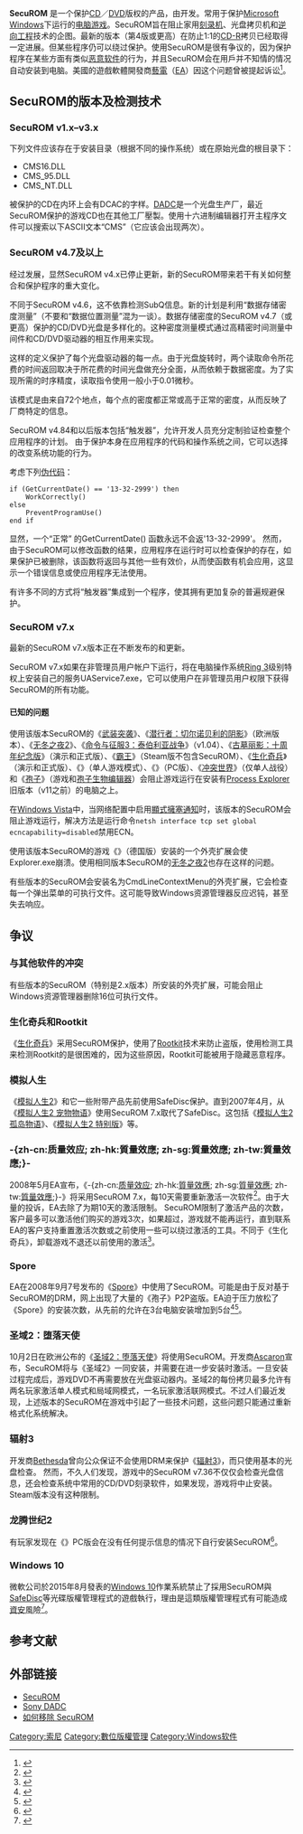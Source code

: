 {{noteTA
|G1=IT
|G2=Games
}}
{{Infobox Software
| name = SecuROM
| developer = Sony DADC
| logo = [[File:securom.gif|193px]]
| operating_system = Windows
| genre = 
| license = 
| website = http://www.securom.com/
}}

'''SecuROM''' 是一个保护[[CD|CD]]／[[DVD|DVD]]版权的产品，由{{link-en|Sony DADC|Sony Digital Audio Disc Corporation}}开发。常用于保护[[Microsoft_Windows|Microsoft Windows]]下运行的[[电脑游戏|电脑游戏]]。SecuROM旨在阻止家用[[光碟燒錄技術|刻录机]]、光盘拷贝机和[[逆向工程|逆向工程]]技术的企图。最新的版本（第4版或更高）在防止1:1的[[CD-R|CD-R]]拷贝已经取得一定进展。但某些程序仍可以绕过保护。使用SecuROM是很有争议的，因为保护程序在某些方面有类似[[恶意软件|恶意软件]]的行为，并且SecuROM会在用戶并不知情的情况自动安装到电脑。美國的遊戲軟體開發商[[藝電|藝電]]（[[EA|EA]]）因这个问题曾被提起诉讼<ref>{{cite web|url=http://www.1up.com/do/newsStory?cId=3170131|publisher=1UP.com|title=EA Hit with Class Action Lawsuit over Spore DRM|accessdate=9 January 2009|author=Pigna, Kris|date=24 September 2008|deadurl=yes|archiveurl=https://web.archive.org/web/20091001171241/http://www.1up.com/do/newsStory?cId=3170131|archivedate=2009年10月1日}}</ref>。

== SecuROM的版本及检测技术 ==
=== SecuROM v1.x–v3.x ===
下列文件应该存在于安装目录（根据不同的操作系统）或在原始光盘的根目录下：
* CMS16.DLL
* CMS_95.DLL
* CMS_NT.DLL

被保护的CD在内环上会有DCAC的字样。[[DADC|DADC]]是一个光盘生产厂，最近SecuROM保护的游戏CD也在其他工厂壓製。使用十六进制编辑器打开主程序文件可以搜索以下ASCII文本“CMS”（它应该会出现两次）。

=== SecuROM v4.7及以上 ===
经过发展，显然SecuROM v4.x已停止更新，新的SecuROM带来若干有关如何整合和保护程序的重大变化。

不同于SecuROM v4.6，这不依靠检测SubQ信息。新的计划是利用“数据存储密度测量”（不要和“数据位置测量”混为一谈）。数据存储密度的SecuROM v4.7（或更高）保护的CD/DVD光盘是多样化的。这种密度测量模式通过高精密时间测量中间件和CD/DVD驱动器的相互作用来实现。

这样的定义保护了每个光盘驱动器的每一点。由于光盘旋转时，两个读取命令所花费的时间返回取决于所花费的时间光盘做充分全面，从而依赖于数据密度。为了实现所需的时序精度，读取指令使用一般小于0.01微秒。

该模式是由来自72个地点，每个点的密度都正常或高于正常的密度，从而反映了厂商特定的信息。

SecuROM v4.84和以后版本包括“触发器”，允许开发人员充分定制验证检查整个应用程序的计划。 由于保护本身在应用程序的代码和操作系统之间，它可以选择的改变系统功能的行为。

考虑下列[[伪代码|伪代码]]：

<pre>if (GetCurrentDate() == '13-32-2999') then 
    WorkCorrectly()
else
    PreventProgramUse()
end if</pre>

显然，一个“正常” 的GetCurrentDate() 函数永远不会返'13-32-2999'。 然而，由于SecuROM可以修改函数的结果，应用程序在运行时可以检查保护的存在，如果保护已被删除，该函数将返回与其他一些有效价，从而使函数有机会应用，这显示一个错误信息或使应用程序无法使用。

有许多不同的方式将“触发器”集成到一个程序，使其拥有更加复杂的普遍规避保护。

=== SecuROM v7.x ===
最新的SecuROM v7.x版本正在不断发布的和更新。

SecuROM v7.x如果在非管理员用户帐户下运行，将在电脑操作系统[[Ring_3|Ring 3]]级别特权上安装自己的服务UAService7.exe，它可以使用户在非管理员用户权限下获得SecuROM的所有功能。

==== 已知的问题 ====
使用该版本SecuROM的《[[武装突袭|武装突袭]]》、《[[潜行者：切尔诺贝利的阴影|潜行者：切尔诺贝利的阴影]]》（欧洲版本）、《[[无冬之夜2|无冬之夜2]]》、《[[命令与征服3：泰伯利亚战争|命令与征服3：泰伯利亚战争]]》（v1.04）、《[[古墓丽影：十周年纪念版|古墓丽影：十周年纪念版]]》（演示和正式版）、《[[霸王|霸王]]》（Steam版不包含SecuROM）、《[[生化奇兵|生化奇兵]]》（演示和正式版）、《{{link-en|暗黑之门：伦敦|Hellgate: London}}》（单人游戏模式）、《{{link-en|雷曼：疯狂兔子|Rayman Raving Rabbids}}》（PC版）、《[[冲突世界|冲突世界]]》（仅单人战役）和《[[Spore|孢子]]》（游戏和[[孢子生物编辑器|孢子生物编辑器]]）会阻止游戏运行在安装有[[Process_Explorer|Process Explorer]]旧版本（v11之前）的电脑之上。

在[[Windows_Vista|Windows Vista]]中，当网络配置中启用[[顯式擁塞通知|顯式擁塞通知]]时，该版本的SecuROM会阻止游戏运行，解决方法是运行命令<code>netsh interface tcp set global ecncapability=disabled</code>禁用ECN。

使用该版本SecuROM的游戏《{{link-en|龙歌：黑暗之眼|Drakensang: The Dark Eye}}》（德国版）安装的一个外壳扩展会使Explorer.exe崩溃。使用相同版本SecuROM的[[无冬之夜2|无冬之夜2]]也存在这样的问题。

有些版本的SecuROM会安装名为CmdLineContextMenu的外壳扩展，它会检查每一个弹出菜单的可执行文件。这可能导致Windows资源管理器反应迟钝，甚至失去响应。

== 争议 ==
=== 与其他软件的冲突 ===
有些版本的SecuROM（特别是2.x版本）所安装的外壳扩展，可能会阻止Windows资源管理器删除16位可执行文件。

=== 生化奇兵和Rootkit ===
《[[生化奇兵|生化奇兵]]》采用SecuROM保护，使用了[[Rootkit|Rootkit]]技术来防止盗版，使用检测工具来检测Rootkit的是很困难的，因为这些原因，Rootkit可能被用于隐藏恶意程序。

=== 模拟人生 ===
《[[模拟人生2|模拟人生2]]》和它一些附带产品先前使用SafeDisc保护。直到2007年4月，从《[[模拟人生2|模拟人生2 宠物物语]]》使用SecuROM 7.x取代了SafeDisc。这包括《[[模拟人生2|模拟人生2 孤岛物语]]》、《[[模拟人生2|模拟人生2 特别版]]》等。

=== -{zh-cn:质量效应; zh-hk:質量效應; zh-sg:質量效應; zh-tw:質量效應;}- ===
2008年5月EA宣布，《-{zh-cn:[[质量效应|质量效应]]; zh-hk:[[質量效應|質量效應]]; zh-sg:[[質量效應|質量效應]]; zh-tw:[[質量效應|質量效應]];}-》将采用SecuROM 7.x，每10天需要重新激活一次软件<ref name="me">{{cite web|url=http://www.escapistmagazine.com/news/view/83689-Mass-Effect-Spore-To-Use-Recurring-Validation|title=Mass Effect, Spore To Use Recurring Validation|accessdate=June 3, 2008|archive-date=2014-08-12|archive-url=https://web.archive.org/web/20140812212738/http://www.escapistmagazine.com/news/view/83689-Mass-Effect-Spore-To-Use-Recurring-Validation|dead-url=no}}</ref>。由于大量的投诉，EA去除了为期10天的激活限制。 SecuROM限制了激活产品的次数，客户最多可以激活他们购买的游戏3次，如果超过，游戏就不能再运行，直到联系EA的客户支持重置激活次数或之前使用一些可以绕过激活的工具。不同于《生化奇兵》，卸载游戏不退还以前使用的激活<ref name="response">{{cite web|url=http://www.shacknews.com/laryn.x?story=52618|title=Electronic Arts Responds to Copy Protection Outcry, Removes 10-day SecuROM Check for the Troops|accessdate=June 3, 2008|deadurl=yes|archiveurl=https://web.archive.org/web/20080614201655/http://www.shacknews.com/laryn.x?story=52618|archivedate=2008年6月14日}}</ref>。

=== Spore ===
EA在2008年9月7号发布的《[[Spore|Spore]]》中使用了SecuROM。可能是由于反对基于SecuROM的DRM，网上出现了大量的《孢子》P2P盗版。EA迫于压力放松了《Spore》的安装次数，从先前的允许在3台电脑安装增加到5台<ref>{{cite news|first=Erick|last=Schonfeld|title=Spore And The Great DRM Backlash|url=http://www.washingtonpost.com/wp-dyn/content/article/2008/09/14/AR2008091400885.html|work=TechCrunch|publisher=[[washingtonpost.com|washingtonpost.com]]|date=2008-09-14|accessdate=2008-09-16|archive-date=2012-11-10|archive-url=https://web.archive.org/web/20121110205011/http://www.washingtonpost.com/wp-dyn/content/article/2008/09/14/AR2008091400885.html|dead-url=no}}</ref><ref name="Tweakguides PC Game Piracy Examined: Page 4">{{cite news|first=Koroush|last=Ghazi|title=PC Game Piracy Examined: Page 4|url=http://tweakguides.com/Piracy_4.html|publisher=Tweakguides|date=2008-12-14|accessdate=2011-11-25|archive-date=2011-12-01|archive-url=https://web.archive.org/web/20111201154416/http://www.tweakguides.com/Piracy_4.html|dead-url=no}}</ref>。

=== 圣域2：堕落天使 ===
10月2日在欧洲公布的《[[圣域2：堕落天使|圣域2：堕落天使]]》将使用SecuROM。开发商[[Ascaron|Ascaron]]宣布，SecuROM将与《圣域2》一同安装，并需要在进一步安装时激活。一旦安装过程完成后，游戏DVD不再需要放在光盘驱动器内。圣域2的每份拷贝最多允许有两名玩家激活单人模式和局域网模式，一名玩家激活联网模式。不过人们最近发现，上述版本的SecuROM在游戏中引起了一些技术问题，这些问题只能通过重新格式化系统解决。

=== 辐射3 ===
开发商[[Bethesda|Bethesda]]曾向公众保证不会使用DRM来保护《[[辐射3|辐射3]]》，而只使用基本的光盘检查。 然而，不久人们发现，游戏中的SecuROM v7.36不仅仅会检查光盘信息，还会检查系统中常用的CD/DVD刻录软件，如果发现，游戏将中止安装。Steam版本没有这种限制。

=== 龙腾世纪2 ===
有玩家发现在《{{link-en|龙腾世纪2|Dragon Age II}}》PC版会在没有任何提示信息的情况下自行安装SecuROM<ref>{{cite news|first=Andrew|last=Webster|title=Dragon Age II features hated SecuROM, despite previous EA claims|url=http://arstechnica.com/gaming/news/2011/03/dragon-age-ii-features-hated-securom-despite-previous-ea-claims.ars|work=ARSTechnica|publisher=[[arstechnica.com|arstechnica.com]]|date=2011-03-11|accessdate=2011-03-11|archive-date=2011-03-14|archive-url=https://web.archive.org/web/20110314045238/http://arstechnica.com/gaming/news/2011/03/dragon-age-ii-features-hated-securom-despite-previous-ea-claims.ars|dead-url=no}}</ref>。

=== Windows 10 ===
微軟公司於2015年8月發表的[[Windows_10|Windows 10]]作業系統禁止了採用SecuROM與[[SafeDisc|SafeDisc]]等光碟版權管理程式的遊戲執行，理由是這類版權管理程式有可能造成[[資安|資安]]風險<ref>{{cite news|url=http://chinese.engadget.com/2015/08/18/windows-10-rejects-old-game-drm/|title=Windows 10 拒跑部份採用不良 DRM 的老遊戲|publisher=Engadget|date=2015-08-18|accessdate=2015-10-15|archive-date=2015-10-25|archive-url=https://web.archive.org/web/20151025033559/http://chinese.engadget.com/2015/08/18/windows-10-rejects-old-game-drm/|dead-url=no}}</ref>。

==参考文献==
{{reflist|30em}}

== 外部链接 ==
*[http://www.securom.com SecuROM]{{Wayback|url=http://www.securom.com/ |date=20090105172828 }}
*[http://www.sonydadc.com Sony DADC]{{Wayback|url=http://www.sonydadc.com/ |date=20200922115650 }}
*[http://www.tomshardware.com/forum/98241-13-remove-securom-malware-uninstalling-bioshock-demo 如何移除 SecuROM]

[[Category:索尼|Category:索尼]]
[[Category:數位版權管理|Category:數位版權管理]]
[[Category:Windows软件|Category:Windows软件]]